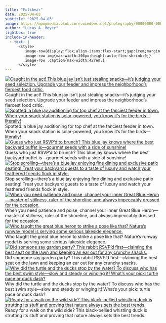```yaml
---
title: "Fulshear"
date: 2025-04-03
subtitle: "2025-04-03"
image: https://mpmpmedia.blob.core.windows.net/photography/00000000-0000-0000-f947-d827942227b2/thumbnail/2025_04_03_Fulshear/20250403_0051.jpg
author: "Lucas A. Meyer"
lightbox: true
include-in-header:
  - text: |
      <style>
        .image-row{display:flex;align-items:flex-start;gap:1rem;margin:1rem 0;}
        .image-row img{max-width:300px;height:auto;flex-shrink:0;}
        .image-row .caption{max-width:42rem;}
      </style>
---
```



::: {.image-row}
[![Caught in the act! This blue jay isn’t just stealing snacks—it’s judging your seed selection. Upgrade your feeder and impress the neighborhood’s fiercest food critic.](https://mpmpmedia.blob.core.windows.net/photography/00000000-0000-0000-f947-d827942227b2/thumbnail/2025_04_03_Fulshear/20250403_0002.jpg){.lightbox title="Caught in the act! This blue jay isn’t just stealing snacks—it’s judging your seed selection. Upgrade your feeder and impress the neighborhood’s fiercest food critic." alt="Caught in the act! This blue jay isn’t just stealing snacks—it’s judging your seed selection. Upgrade your feeder and impress the neighborhood’s fiercest food critic."}](https://mpmpmedia.blob.core.windows.net/photography/00000000-0000-0000-f947-d827942227b2/web/2025_04_03_Fulshear/20250403_0002.jpg)
<div class="caption">Caught in the act! This blue jay isn’t just stealing snacks—it’s judging your seed selection. Upgrade your feeder and impress the neighborhood’s fiercest food critic.</div>
:::


::: {.image-row}
[![Spotted: a blue jay auditioning for top chef at the fanciest feeder in town. When your snack station is solar-powered, you know it’s for the birds—literally!](https://mpmpmedia.blob.core.windows.net/photography/00000000-0000-0000-f947-d827942227b2/thumbnail/2025_04_03_Fulshear/20250403_0003.jpg){.lightbox title="Spotted: a blue jay auditioning for top chef at the fanciest feeder in town. When your snack station is solar-powered, you know it’s for the birds—literally!" alt="Spotted: a blue jay auditioning for top chef at the fanciest feeder in town. When your snack station is solar-powered, you know it’s for the birds—literally!"}](https://mpmpmedia.blob.core.windows.net/photography/00000000-0000-0000-f947-d827942227b2/web/2025_04_03_Fulshear/20250403_0003.jpg)
<div class="caption">Spotted: a blue jay auditioning for top chef at the fanciest feeder in town. When your snack station is solar-powered, you know it’s for the birds—literally!</div>
:::


::: {.image-row}
[![Guess who just RSVP’d to brunch? This blue jay knows where the best backyard buffet is—gourmet seeds with a side of sunshine!](https://mpmpmedia.blob.core.windows.net/photography/00000000-0000-0000-f947-d827942227b2/thumbnail/2025_04_03_Fulshear/20250403_0005.jpg){.lightbox title="Guess who just RSVP’d to brunch? This blue jay knows where the best backyard buffet is—gourmet seeds with a side of sunshine!" alt="Guess who just RSVP’d to brunch? This blue jay knows where the best backyard buffet is—gourmet seeds with a side of sunshine!"}](https://mpmpmedia.blob.core.windows.net/photography/00000000-0000-0000-f947-d827942227b2/web/2025_04_03_Fulshear/20250403_0005.jpg)
<div class="caption">Guess who just RSVP’d to brunch? This blue jay knows where the best backyard buffet is—gourmet seeds with a side of sunshine!</div>
:::


::: {.image-row}
[![Stop scrolling—there’s a blue jay enjoying fine dining and exclusive patio seating! Treat your backyard guests to a taste of luxury and watch your feathered friends flock in style.](https://mpmpmedia.blob.core.windows.net/photography/00000000-0000-0000-f947-d827942227b2/thumbnail/2025_04_03_Fulshear/20250403_0006.jpg){.lightbox title="Stop scrolling—there’s a blue jay enjoying fine dining and exclusive patio seating! Treat your backyard guests to a taste of luxury and watch your feathered friends flock in style." alt="Stop scrolling—there’s a blue jay enjoying fine dining and exclusive patio seating! Treat your backyard guests to a taste of luxury and watch your feathered friends flock in style."}](https://mpmpmedia.blob.core.windows.net/photography/00000000-0000-0000-f947-d827942227b2/web/2025_04_03_Fulshear/20250403_0006.jpg)
<div class="caption">Stop scrolling—there’s a blue jay enjoying fine dining and exclusive patio seating! Treat your backyard guests to a taste of luxury and watch your feathered friends flock in style.</div>
:::


::: {.image-row}
[![When you need patience and poise, channel your inner Great Blue Heron—master of stillness, ruler of the shoreline, and always impeccably dressed for the occasion.](https://mpmpmedia.blob.core.windows.net/photography/00000000-0000-0000-f947-d827942227b2/thumbnail/2025_04_03_Fulshear/20250403_0026.jpg){.lightbox title="When you need patience and poise, channel your inner Great Blue Heron—master of stillness, ruler of the shoreline, and always impeccably dressed for the occasion." alt="When you need patience and poise, channel your inner Great Blue Heron—master of stillness, ruler of the shoreline, and always impeccably dressed for the occasion."}](https://mpmpmedia.blob.core.windows.net/photography/00000000-0000-0000-f947-d827942227b2/web/2025_04_03_Fulshear/20250403_0026.jpg)
<div class="caption">When you need patience and poise, channel your inner Great Blue Heron—master of stillness, ruler of the shoreline, and always impeccably dressed for the occasion.</div>
:::


::: {.image-row}
[![Who taught the great blue heron to strike a pose like that? Nature’s runway model is serving some serious lakeside elegance.](https://mpmpmedia.blob.core.windows.net/photography/00000000-0000-0000-f947-d827942227b2/thumbnail/2025_04_03_Fulshear/20250403_0032.jpg){.lightbox title="Who taught the great blue heron to strike a pose like that? Nature’s runway model is serving some serious lakeside elegance." alt="Who taught the great blue heron to strike a pose like that? Nature’s runway model is serving some serious lakeside elegance."}](https://mpmpmedia.blob.core.windows.net/photography/00000000-0000-0000-f947-d827942227b2/web/2025_04_03_Fulshear/20250403_0032.jpg)
<div class="caption">Who taught the great blue heron to strike a pose like that? Nature’s runway model is serving some serious lakeside elegance.</div>
:::


::: {.image-row}
[![Did someone say garden party? This rabbit RSVP’d first—claiming the best seat on the lawn and keeping an ear out for any crunchy snacks.](https://mpmpmedia.blob.core.windows.net/photography/00000000-0000-0000-f947-d827942227b2/thumbnail/2025_04_03_Fulshear/20250403_0051.jpg){.lightbox title="Did someone say garden party? This rabbit RSVP’d first—claiming the best seat on the lawn and keeping an ear out for any crunchy snacks." alt="Did someone say garden party? This rabbit RSVP’d first—claiming the best seat on the lawn and keeping an ear out for any crunchy snacks."}](https://mpmpmedia.blob.core.windows.net/photography/00000000-0000-0000-f947-d827942227b2/web/2025_04_03_Fulshear/20250403_0051.jpg)
<div class="caption">Did someone say garden party? This rabbit RSVP’d first—claiming the best seat on the lawn and keeping an ear out for any crunchy snacks.</div>
:::


::: {.image-row}
[![Why did the turtle and the ducks stop by the water? To discuss who has the best swim style—slow and steady or winging it! What’s your pick: turtle pace or duck dash?](https://mpmpmedia.blob.core.windows.net/photography/00000000-0000-0000-f947-d827942227b2/thumbnail/2025_04_03_Fulshear/20250403_0058.jpg){.lightbox title="Why did the turtle and the ducks stop by the water? To discuss who has the best swim style—slow and steady or winging it! What’s your pick: turtle pace or duck dash?" alt="Why did the turtle and the ducks stop by the water? To discuss who has the best swim style—slow and steady or winging it! What’s your pick: turtle pace or duck dash?"}](https://mpmpmedia.blob.core.windows.net/photography/00000000-0000-0000-f947-d827942227b2/web/2025_04_03_Fulshear/20250403_0058.jpg)
<div class="caption">Why did the turtle and the ducks stop by the water? To discuss who has the best swim style—slow and steady or winging it! What’s your pick: turtle pace or duck dash?</div>
:::


::: {.image-row}
[![Ready for a walk on the wild side? This black-bellied whistling duck is strutting its stuff and proving that nature always sets the best trends.](https://mpmpmedia.blob.core.windows.net/photography/00000000-0000-0000-f947-d827942227b2/thumbnail/2025_04_03_Fulshear/20250403_0079.jpg){.lightbox title="Ready for a walk on the wild side? This black-bellied whistling duck is strutting its stuff and proving that nature always sets the best trends." alt="Ready for a walk on the wild side? This black-bellied whistling duck is strutting its stuff and proving that nature always sets the best trends."}](https://mpmpmedia.blob.core.windows.net/photography/00000000-0000-0000-f947-d827942227b2/web/2025_04_03_Fulshear/20250403_0079.jpg)
<div class="caption">Ready for a walk on the wild side? This black-bellied whistling duck is strutting its stuff and proving that nature always sets the best trends.</div>
:::


